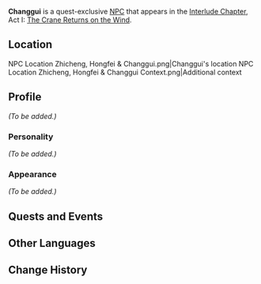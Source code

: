 {{Character Infobox
|type             = Quest NPC
|image            = NPC Changgui.png
|realname         = 
|region           = Liyue
|affiliation      = 
|title            = 
|voiceEN          = 
|voiceCN          = 
|voiceJP          = 
}}
'''Changgui''' is a quest-exclusive [[NPC]] that appears in the [[Interlude Chapter]], Act I: [[The Crane Returns on the Wind]].

==Location==
<gallery hideaddbutton="true" captionalign="center">
NPC Location Zhicheng, Hongfei & Changgui.png|Changgui's location
NPC Location Zhicheng, Hongfei & Changgui Context.png|Additional context
</gallery>

==Profile==
''(To be added.)''

===Personality===
''(To be added.)''

===Appearance===
''(To be added.)''

==Quests and Events==
{{Quest Appearances}}

==Other Languages==
{{Other Languages
|default_hidden = 1
|en      = Changgui
|zhs     = 昌贵
|zhs_rm  = Chāngguì
|zht     = 昌貴
|zht_rm  = Chāngguì
|ja      = 昌貴
|ja_rm   = Shouki{{Assumed}}
|ko      = 창규
|ko_rm   = 
|es      = Changui
|fr      = Changgui
|ru      = Чан Гуй
|th      = Changgui
|vi      = Changgui
|de      = Changgui
|id      = Changgui
|pt      = Changgui
}}

==Change History==
{{Change History|2.4}}
<!--
==References==
{{Reflist}}-->